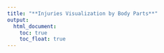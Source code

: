 ```yaml
---
title: "**Injuries Visualization by Body Parts**"
output: 
  html_document:
    toc: true
    toc_float: true
---
```



